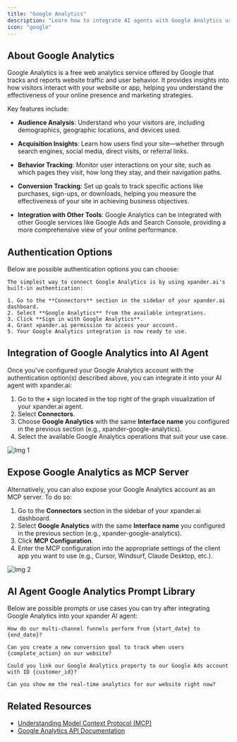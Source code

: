 ```yaml
---
title: "Google Analytics"
description: "Learn how to integrate AI agents with Google Analytics using xpander.ai. Create intelligent, data-aware agents that can autonomously analyze, interpret, and act on your website's traffic and user behavior data."
icon: "google"
---
```


## About Google Analytics

Google Analytics is a free web analytics service offered by Google that tracks and reports website traffic and user behavior. It provides insights into how visitors interact with your website or app, helping you understand the effectiveness of your online presence and marketing strategies.

Key features include:

- **Audience Analysis**: Understand who your visitors are, including demographics, geographic locations, and devices used.

- **Acquisition Insights**: Learn how users find your site—whether through search engines, social media, direct visits, or referral links.

- **Behavior Tracking**: Monitor user interactions on your site, such as which pages they visit, how long they stay, and their navigation paths.

- **Conversion Tracking**: Set up goals to track specific actions like purchases, sign-ups, or downloads, helping you measure the effectiveness of your site in achieving business objectives.

- **Integration with Other Tools**: Google Analytics can be integrated with other Google services like Google Ads and Search Console, providing a more comprehensive view of your online performance.


## Authentication Options

Below are possible authentication options you can choose:

<Tabs>

  <Tab title="Built-in xpander.ai Auth">

    The simplest way to connect Google Analytics is by using xpander.ai's built-in authentication:

    1. Go to the **Connectors** section in the sidebar of your xpander.ai dashboard.  
    2. Select **Google Analytics** from the available integrations.  
    3. Click **Sign in with Google Analytics**.  
    4. Grant xpander.ai permission to access your account.  
    5. Your Google Analytics integration is now ready to use.

  </Tab>

</Tabs>

## Integration of Google Analytics into AI Agent

Once you've configured your Google Analytics account with the authentication option(s) described above, you can integrate it into your AI agent with xpander.ai:

1. Go to the **+** sign located in the top right of the graph visualization of your xpander.ai agent.  
2. Select **Connectors**.  
3. Choose **Google Analytics** with the same **Interface name** you configured in the previous section (e.g., xpander-google-analytics).  
4. Select the available Google Analytics operations that suit your use case.  

![Img 1](/images/connectors/google-analytics/img_1.png)

## Expose Google Analytics as MCP Server

Alternatively, you can also expose your Google Analytics account as an MCP server. To do so:

1. Go to the **Connectors** section in the sidebar of your xpander.ai dashboard.  
2. Select **Google Analytics** with the same **Interface name** you configured in the previous section (e.g., xpander-google-analytics).  
3. Click **MCP Configuration**.  
4. Enter the MCP configuration into the appropriate settings of the client app you want to use (e.g., Cursor, Windsurf, Claude Desktop, etc.).

![Img 2](/images/connectors/google-analytics/img_2.png)

## AI Agent Google Analytics Prompt Library

Below are possible prompts or use cases you can try after integrating Google Analytics into your xpander AI agent:

```
How do our multi-channel funnels perform from {start_date} to {end_date}?
```

````
Can you create a new conversion goal to track when users {complete_action} on our website?
````

```
Could you link our Google Analytics property to our Google Ads account with ID {customer_id}?
```

```
Can you show me the real-time analytics for our website right now?
```

## Related Resources

- [Understanding Model Context Protocol (MCP)](/docs/05-human-interfaces/04-mcp)
- [Google Analytics API Documentation](https://developers.google.com/analytics/devguides/reporting/data/v1)